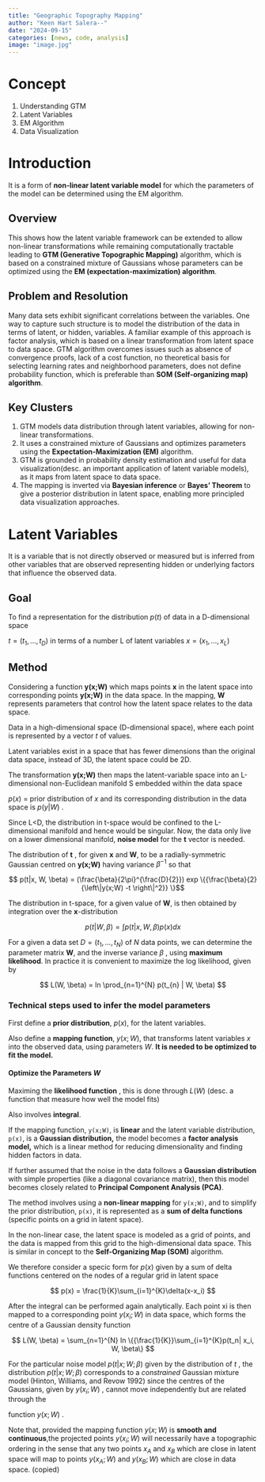 ```yaml
---
title: "Geographic Topography Mapping"
author: "Keen Hart Salera--"
date: "2024-09-15"
categories: [news, code, analysis]
image: "image.jpg"
---
```


# Concept

1.  Understanding GTM
2.  Latent Variables
3.  EM Algorithm
4.  Data Visualization

# Introduction

It is a form of **non-linear latent variable model** for which the parameters of the model can be determined using the EM algorithm.

## Overview

This shows how the latent variable framework can be extended to allow non-linear transformations while remaining computationally tractable leading to **GTM (Generative Topographic Mapping)** algorithm, which is based on a constrained mixture of Gaussians whose parameters can be optimized using the **EM (expectation-maximization) algorithm**.

## Problem and Resolution

Many data sets exhibit significant correlations between the variables. One way to capture such structure is to model the distribution of the data in terms of latent, or hidden, variables. A familiar example of this approach is factor analysis, which is based on a linear transformation from latent space to data space. GTM algorithm overcomes issues such as absence of convergence proofs, lack of a cost function, no theoretical basis for selecting learning rates and neighborhood parameters, does not define probability function, which is preferable than **SOM (Self-organizing map) algorithm**.

## Key Clusters

1.  GTM models data distribution through latent variables, allowing for non-linear transformations.
2.  It uses a constrained mixture of Gaussians and optimizes parameters using the **Expectation-Maximization (EM)** algorithm.
3.  GTM is grounded in probability density estimation and useful for data visualization(desc. an important application of latent variable models), as it maps from latent space to data space.
4.  The mapping is inverted via **Bayesian inference** or **Bayes' Theorem** to give a posterior distribution in latent space, enabling more principled data visualization approaches.

# Latent Variables

It is a variable that is not directly observed or measured but is inferred from other variables that are observed representing hidden or underlying factors that influence the observed data.

## Goal

To find a representation for the distribution $p(t)$ of data in a D-dimensional space

$t = (t_{1}, …, t_{D})$ in terms of a number L of latent variables $x = (x_{1}, … , x_{L})$

## Method

Considering a function **y(x;W)** which maps points **x** in the latent space into corresponding points **y(x;W)** in the data space. In the mapping, **W** represents parameters that control how the latent space relates to the data space.

Data in a high-dimensional space (D-dimensional space), where each point is represented by a vector $t$ of values.

Latent variables exist in a space that has fewer dimensions than the original data space, instead of 3D, the latent space could be 2D.

The transformation **y(x;W)** then maps the latent-variable space into an L-dimensional non-Euclidean manifold S embedded within the data space

$p(x)$ = prior distribution of $x$ and its corresponding distribution in the data space is $p(y|W)$ .

Since L\<D, the distribution in t-space would be confined to the L-dimensional manifold and hence would be singular. Now, the data only live on a lower dimensional manifold, **noise model** for the **t** vector is needed.

The distribution of **t** , for given **x** and **W**, to be a radially-symmetric Gaussian centred on **y(x;W)** having variance $\beta^{-1}$ so that

$$
p(t|x, W, \beta) = (\frac{\beta}{2\pi}^{\frac{D}{2}})  exp \{{\frac{\beta}{2}{\left\|y(x;W) -t  \right\|^2}} \}$$

The distribution in t-space, for a given value of **W**, is then obtained by integration over the **x**-distribution

$$
p(t|W, \beta) = \int p(t|x, W, \beta) p(x) dx
$$

For a given a data set $D = (t_{1}, … , t_{N} )$ of $N$ data points, we can determine the parameter matrix **W**, and the inverse variance $\beta$ , using **maximum likelihood**. In practice it is convenient to maximize the log likelihood, given by

$$
L(W, \beta) = ln \prod_{n=1}^{N} p(t_{n} | W, \beta)
$$

### Technical steps used to infer the model parameters

First define a **prior distribution**, $p(x)$, for the latent variables.

Also define a **mapping function**, $y(x;W)$, that transforms latent variables $x$ into the observed data, using parameters $W$. **It is needed to be optimized to fit the model.**

#### Optimize the Parameters $W$

Maximing the **likelihood function** , this is done through $L(W)$ (desc. a function that measure how well the model fits)

Also involves **integral**.

If the mapping function, `y(x;W)`, is **linear** and the latent variable distribution, `p(x)`, is a **Gaussian distribution,** the model becomes a **factor analysis model,** which is a linear method for reducing dimensionality and finding hidden factors in data.

If further assumed that the noise in the data follows a **Gaussian distribution** with simple properties (like a diagonal covariance matrix), then this model becomes closely related to **Principal Component Analysis (PCA)**.

The method involves using a **non-linear mapping** for `y(x;W)`, and to simplify the prior distribution, `p(x)`, it is represented as a **sum of delta functions** (specific points on a grid in latent space).

In the non-linear case, the latent space is modeled as a grid of points, and the data is mapped from this grid to the high-dimensional data space. This is similar in concept to the **Self-Organizing Map (SOM)** algorithm.

We therefore consider a specic form for $p(x)$ given by a sum of delta functions centered on the nodes of a regular grid in latent space

$$
p(x) = \frac{1}{K}\sum_{i=1}^{K}\delta(x-x_i)
$$

After the integral can be performed again analytically. Each point xi is then mapped to a corresponding point $y(x_i ;W)$ in data space, which forms the centre of a Gaussian density function

$$
L(W, \beta) = \sum_{n=1}^{N} ln \{{\frac{1}{K}}\sum_{i=1}^{K}p(t_n| x_i, W, \beta\}
$$

For the particular noise model $p(t|x;W;\beta)$ given by the distribution of $t$ , the distribution $p(t|x;W;\beta)$ corresponds to a *constrained* Gaussian mixture model (Hinton, Williams, and Revow 1992) since the centres of the Gaussians, given by $y(x_i ;W)$ , cannot move independently but are related through the

function $y(x;W)$ .

Note that, provided the mapping function $y(x;W)$ is **smooth and continuous**,the projected points $y(x_i ;W)$ will necessarily have a topographic ordering in the sense that any two points $x_A$ and $x_B$ which are close in latent space will map to points $y(x_A;W)$ and $y(x_B ;W)$ which are close in data space. (copied)
